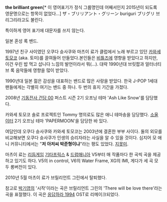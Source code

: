 '''the brilliant green'''[* 이 영어표기가 정식 그룹명인데 어째서인지 2015년이 되도록 영문명으로는 항목이 없었다...]
ザ・ブリリアント・グリーン
buriguri
ブリグリ
브리그리라고도 불린다.

특이하게 영어 표기에 대문자를 쓰지 않는다. 

일본 혼성 록 밴드.

1997년 친구 사이였던 오쿠다 슌사쿠와 마츠이 료가 클럽에서 노래 부르고 있던 [[카와세 토모코]] (aka. 토미)를 끌여들어 만들었다.본인들은 [[비틀즈]]에 영향을 받았다고 하지만, 이건 우린 밥 먹고 삽니다 느낌의 발언이라서 뭐(…).
대략 1990년대 브릿팝과 얼터너티브 록 음악들에 영향을 많이 받았다.

1990년대 일본 젊은 감성을 대표하는 밴드로 많은 사랑을 받았다. 한국 J-POP 1세대 팬들에게는 각별히 여기는 밴드 중 하나.
두 번의 휴지 기간을 가졌다.

2008년 [[기동전사 건담 00]] 퍼스트 시즌 2기 오프닝 테마 'Ash Like Snow'를 담당했다.

카와세 토모코 솔로 프로젝트인 Tommy 명의로도 많은 애니 테마송을 담당했다. [[소울 이터]] 2기 오프닝 테마 'PAPERMOON'을 담당한 바 있다.

여담인데 오쿠다 슌사쿠와 카와세 토모코는 2003년에 결혼한 부부 사이다. 둘의 외모를 비교해보면 오쿠다 슌사쿠가 인생의 승리자라는 사실을 알 수 있을 것이다. 심지어 모 애니 커뮤니티에서는 "'''저 아저씨 박준형이냐'''"라는 평도 있었다. [[지못미]].

마츠이 료는 [[리듬게임]] [[기타프릭스]] & [[드럼매니아]] V5부터 매 작품마다 한 곡씩 곡을 제공하고 있기도 하다. V5의 in control, V6의 Water Frame, XG의 IMI, 게다가 세 곡 모두  롱버전이 있다.

2010년 5월 마츠이 료가 브릴리언트 그린에서 탈퇴했다.

참고로 [[박기영#s-1|박기영]]의 '시작'이라는 곡은 브릴리언트 그린의 'There will be love there'라는 곡을 표절했다. 이 곡은 [[응답하라 1994]] OST로 리메이크되었다.
